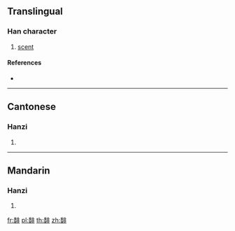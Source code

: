 {{character info/new}}
==Translingual==

===Han character===
{{Han char|rn=186|rad=香|as=08|sn=17|four=21611|canj=HALMY}}

# [[scent]]

====References====
* {{Han ref|kx=1429.160|dkj=44539|dj=1956.050|hdz=74424.130|uh=99A1|ud=39329|bh=EF57|bd=61271}}

----

==Cantonese==

===Hanzi===
{{yue-hanzi|jyut=|y=fei1}}

# {{defn|lang=yue|sort=香08}}

----

==Mandarin==

===Hanzi===
{{cmn-hanzi|pin=[[fēi]] ([[fei1]])|wg=fei<sup>1</sup>}}

# {{defn|lang=cmn|sort=香08}}

[[fr:馡]]
[[pl:馡]]
[[th:馡]]
[[zh:馡]]